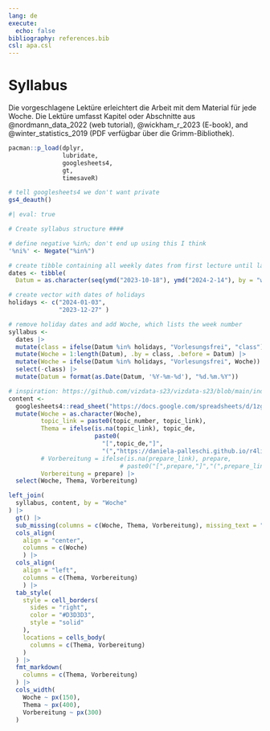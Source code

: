 ```yaml
---
lang: de
execute:
  echo: false
bibliography: references.bib
csl: apa.csl
---
```


# Syllabus {.unnumbered}

Die vorgeschlagene Lektüre erleichtert die Arbeit mit dem Material für jede Woche. Die Lektüre umfasst Kapitel oder Abschnitte aus @nordmann_data_2022 (web tutorial), @wickham_r_2023 (E-book), and @winter_statistics_2019 (PDF verfügbar über die Grimm-Bibliothek).

```r
pacman::p_load(dplyr,
               lubridate,
               googlesheets4,
               gt,
               timesaveR)
```

```r
# tell googlesheets4 we don't want private
gs4_deauth()
```



```r
#| eval: true

# Create syllabus structure ####

# define negative %in%; don't end up using this I think
'%ni%' <- Negate("%in%")

# create tibble containing all weekly dates from first lecture until last
dates <- tibble(
  Datum = as.character(seq(ymd("2023-10-18"), ymd("2024-2-14"), by = "weeks")))

# create vector with dates of holidays
holidays <- c("2024-01-03",
              "2023-12-27" )

# remove holiday dates and add Woche, which lists the week number
syllabus <-
  dates |> 
  mutate(class = ifelse(Datum %in% holidays, "Vorlesungsfrei", "class")) |> 
  mutate(Woche = 1:length(Datum), .by = class, .before = Datum) |> 
  mutate(Woche = ifelse(Datum %in% holidays, "Vorlesungsfrei", Woche)) |> 
  select(-class) |> 
  mutate(Datum = format(as.Date(Datum, '%Y-%m-%d'), "%d.%m.%Y"))
```

```r
# inspiration: https://github.com/vizdata-s23/vizdata-s23/blob/main/index.qmd
content <- 
  googlesheets4::read_sheet("https://docs.google.com/spreadsheets/d/1zg0Rb5S8p4oggjWxMU60zC8aFTJIblx3pAuI0SON4AY/edit?usp=sharing") |> 
  mutate(Woche = as.character(Woche),
         topic_link = paste0(topic_number, topic_link),
         Thema = ifelse(is.na(topic_link), topic_de,
                        paste0(
                          "[",topic_de,"]",
                          "(","https://daniela-palleschi.github.io/r4ling/",topic_link,")")),
         # Vorbereitung = ifelse(is.na(prepare_link), prepare,
                               # paste0("[",prepare,"]","(",prepare_link,")"))) |> 
         Vorbereitung = prepare) |> 
  select(Woche, Thema, Vorbereitung)
```

```r
left_join(
  syllabus, content, by = "Woche"
) |> 
  gt() |>
  sub_missing(columns = c(Woche, Thema, Vorbereitung), missing_text = "") |>
  cols_align(
    align = "center", 
    columns = c(Woche)
    ) |>
  cols_align(
    align = "left", 
    columns = c(Thema, Vorbereitung)
    ) |>
  tab_style(
    style = cell_borders(
      sides = "right",
      color = "#D3D3D3",
      style = "solid"
    ),
    locations = cells_body(
      columns = c(Thema, Vorbereitung)
    )
  ) |>
  fmt_markdown(
    columns = c(Thema, Vorbereitung)
  ) |>
  cols_width(
    Woche ~ px(150),
    Thema ~ px(400),
    Vorbereitung ~ px(300)
  ) 
```



